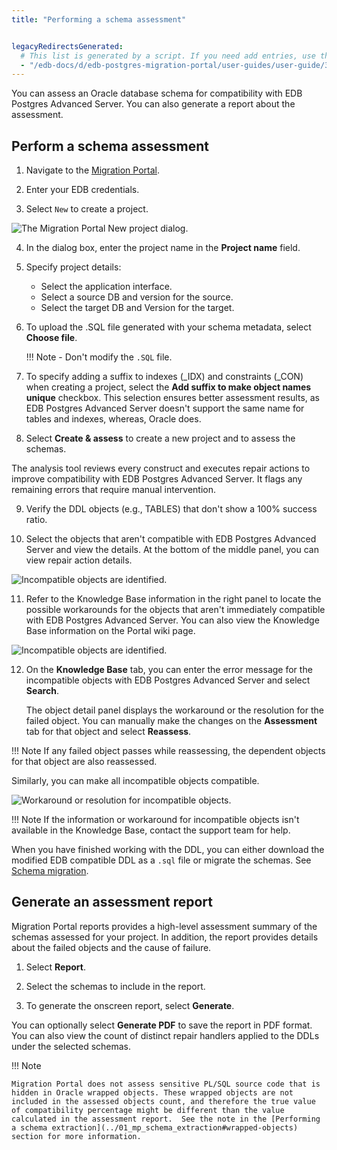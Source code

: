 ```yaml
---
title: "Performing a schema assessment"


legacyRedirectsGenerated:
  # This list is generated by a script. If you need add entries, use the `legacyRedirects` key.
  - "/edb-docs/d/edb-postgres-migration-portal/user-guides/user-guide/3.0.1/mp_schema_assessment.html"
---
```


<div id="mp_schema_assessment" class="registered_link"></div>

You can assess an Oracle database schema for compatibility with EDB Postgres Advanced Server. You can also generate a report about the assessment.

## Perform a schema assessment

1.  Navigate to the [Migration Portal](https://migration.enterprisedb.com).

2.  Enter your EDB credentials.

3.  Select `New` to create a project.

 ![The Migration Portal New project dialog.](../images/mp_schema_assessment_new_project_edited.png)

4.  In the dialog box, enter the project name in the **Project name** field.

5.  Specify project details:

    -   Select the application interface.
    -   Select a source DB and version for the source.
    -   Select the target DB and Version for the target.

6.  To upload the .SQL file generated with your schema metadata, select **Choose file**.

    !!! Note
        -   Don't modify the `.SQL` file.
            

7.  To specify adding a suffix to indexes (_IDX) and constraints (_CON) when creating a project, select the **Add suffix to make object names unique** checkbox. This selection ensures better assessment results, as EDB Postgres Advanced Server doesn't support the same name for tables and indexes, whereas, Oracle does.

8.  Select **Create & assess** to create a new project and to assess the schemas.

 The analysis tool reviews every construct and executes repair actions to improve compatibility with EDB Postgres Advanced Server. It flags any remaining errors that require manual intervention.


9.  Verify the DDL objects (e.g., TABLES) that don't show a 100% success ratio.


10. Select the objects that aren't compatible with EDB Postgres Advanced Server and view the details. At the bottom of the middle panel, you can view repair action details.

![Incompatible objects are identified.](../images/mp_schema_assessment_incompatible.png)

11. Refer to the Knowledge Base information in the right panel to locate the possible workarounds for the objects that aren't immediately compatible with EDB Postgres Advanced Server. You can also view the Knowledge Base information on the Portal wiki page.

![Incompatible objects are identified.](../images/mp_schema_assessment_errors.png)

12. On the **Knowledge Base** tab, you can enter the error message for the incompatible objects with EDB Postgres Advanced Server and select **Search**.

    The object detail panel displays the workaround or the resolution for the failed object. You can manually make the changes on the **Assessment** tab for that object and select **Reassess**.

 !!! Note
    If any failed object passes while reassessing, the dependent objects for that object are also reassessed.

 Similarly, you can make all incompatible objects compatible.

![Workaround or resolution for incompatible objects.](../images/mp_schema_assessment_workaround.png)

!!! Note
    If the information or workaround for incompatible objects isn't available in the Knowledge Base, contact the support team for help.

When you have finished working with the DDL, you can either download the modified EDB compatible DDL as a `.sql` file or migrate the schemas. See [Schema migration](03_mp_schema_migration/#mp_schema_migration).

<div id="mp_report" class="registered_link"></div>

## Generate an assessment report

Migration Portal reports provides a high-level assessment summary of the schemas assessed for your project. In addition, the report provides details about the failed objects and the cause of failure.

1.  Select **Report**.

2.  Select the schemas to include in the report.

3.  To generate the onscreen report, select **Generate**.

You can optionally select **Generate PDF** to save the report in PDF format. You can also view the count of distinct repair handlers applied to the DDLs under the selected schemas.

!!! Note
 
    Migration Portal does not assess sensitive PL/SQL source code that is hidden in Oracle wrapped objects. These wrapped objects are not included in the assessed objects count, and therefore the true value of compatibility percentage might be different than the value calculated in the assessment report.  See the note in the [Performing a schema extraction](../01_mp_schema_extraction#wrapped-objects) section for more information.
 
 

